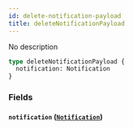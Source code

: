 ```yaml
---
id: delete-notification-payload
title: deleteNotificationPayload
---
```


No description

```graphql
type deleteNotificationPayload {
  notification: Notification
}
```

### Fields

#### `notification` ([`Notification`](/v1/objects/notification))
